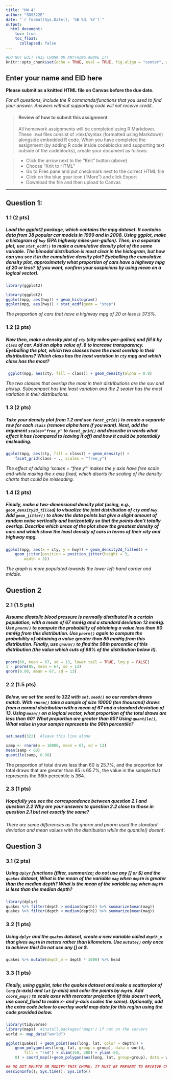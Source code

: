 ```yaml
---
title: "HW 4"
author: "SDS322E"
date: "`r format(Sys.Date(), '%B %d, %Y')`"
output:
  html_document:
    toc: true
    toc_float:
      collapsed: false
---
```


```r
#DO NOT EDIT THIS CHUNK OR ANYTHING ABOVE IT!
knitr::opts_chunk$set(echo = TRUE, eval = TRUE, fig.align = "center", warning = F, message = F, tidy=T, tidy.opts=list(width.cutoff=50))
```

## Enter your name and EID here

**Please submit as a knitted HTML file on Canvas before the due date.**

*For all questions, include the R commands/functions that you used to find your answer. Answers without supporting code will not receive credit.*

> #### Review of how to submit this assignment
>All homework assignments will be completed using R Markdown. These `.Rmd` files consist of >text/syntax (formatted using Markdown) alongside embedded R code. 
>When you have completed the assignment (by adding R code inside codeblocks and supporting text outside of the codeblocks), create your document as follows:

> - Click the arrow next to the "Knit" button (above) 
> - Choose "Knit to HTML"
> - Go to Files pane and put checkmark next to the correct HTML file
> - Click on the blue gear icon ("More") and click Export
> - Download the file and then upload to Canvas

---

## Question 1:

### 1.1 (2 pts) 

##### Load the ggplot2 package, which contains the mpg dataset. It contains data from 38 popular car models in 1999 and in 2008. Using ggplot, make a histogram of `hwy` (EPA highway miles-per-gallon). Then, in a separate plot, use `stat_ecdf()` to make a cumulative density plot of the same variable. The bimodal distribution is most clear in the histogram, but how can you see it in the cumulative density plot?  Eyeballing the cumulative density plot, approximately what proportion of cars have a highway mpg of 20 or less? (if you want, confirm your suspicions by using mean on a logical vector). 


```R
library(ggplot2)

library(ggplot2)
ggplot(mpg, aes(hwy)) + geom_histogram()
ggplot(mpg, aes(hwy)) + stat_ecdf(geom = "step")
```


*The proportion of cars that have a highway mpg of 20 or less is 37.5%.*

### 1.2 (2 pts)

##### Now then, make a density plot of `cty` (city miles-per-gallon) and fill it by `class` of car. Add an alpha value of .8 to increase transparency. Eyeballing the plot, which two classes have the most overlap in their distributions? Which class has the least variation in `cty` mpg and which class has the most? 


```R
 ggplot(mpg, aes(cty, fill = class)) + geom_density(alpha = 0.8)

```


*The two classes that overlap the most in their distributions are the suv and pickup. Subcompact has the least variation and the 2 seater has the most variation in their distributions.*


### 1.3 (2 pts) 

##### Take your density plot from 1.2 and use `facet_grid()` to create a separate row for each `class` (remove alpha here if you want). Next, add the argument `scales="free_y"` to `facet_grid()` and describe in words what effect it has (compared to leaving it off) and how it could be potentially misleading.

```R
ggplot(mpg, aes(cty, fill = class)) + geom_density() + 
    facet_grid(class ~ ., scales = "free_y")
```

*The effect of adding ‘scales = “free y”’ makes the y axis have free scale and while making the x axis fixed, which disorts the scaling of the density charts that could be misleading.*


### 1.4 (2 pts) 

##### Finally, make a two-dimensional density plot (using, e.g., `geom_density2d_filled`) to visualize the joint distribution of `cty` and `hwy`. Add `geom_jitter()` to show the data points but give a slight amount of random noise vertically and horizontally so that the points don't totally overlap. Describe which areas of the plot show the greatest density of cars and which show the least density of cars in terms of their city and highway mpg.

```R
ggplot(mpg, aes(x = cty, y = hwy)) + geom_density2d_filled() + 
    geom_jitter(position = position_jitter(height = 3, 
        width = 3))
```

*The graph is more populated towards the lower left-hand corner and middle.*


## Question 2

### 2.1 (1.5 pts) 

##### Assume diastolic blood pressure is normally distributed in a certain population, with a mean of 67 mmHg and a standard deviation 13 mmHg. Use `pnorm()` to compute the probability of obtaining a value less than 60 mmHg from this distribution. Use `pnorm()` again to compute the probability of obtaining a value greater than 85 mmHg from this distribution. Finally, use `qnorm()` to find the 98th percentile of this distribution (the value which cuts of 98% of the distribution below it).

```R
pnorm(60, mean = 67, sd = 13, lower.tail = TRUE, log.p = FALSE)
1 - pnorm(85, mean = 67, sd = 13)
qnorm(0.98, mean = 67, sd = 13)
```


### 2.2 (1.5 pts) 

##### Below, we set the seed to 322 with `set.seed()` so our random draws match. With `rnorm()` take a sample of size 10000 (ten thousand) draws from a normal distribution with a mean of 67 and a standard deviation of 13. Using `mean()` on a logical vector, what proportion of the total draws are less than 60? What proportion are greater than 85? Using `quantile()`, What value in your sample represents the 98th percentile?


```R
set.seed(322)  #leave this line alone

samp <- rnorm(n = 10000, mean = 67, sd = 13)
mean(samp < 60)
quantile(samp, 0.98)
```

The proportion of total draws less than 60 is 25.7%, and the proportion for total draws that are greater than 85 is 65.7%, the value in the sample that represents the 98th percentile is 364.




### 2.3 (1 pts) 

##### Hopefully you see the correspondence between question 2.1 and question 2.2 Why are your answers to question 2.2 close to those in question 2.1 but not exactly the same?

*There are some differences as the qnorm and pnorm used the standard deviation and mean values with the distribution while the quantile() doesnt’.*


## Question 3

### 3.1 (2 pts) 

##### Using `dplyr` functions (filter, summarize; do not use any [] or $) and the `quakes` dataset, What is the mean of the variable `mag` when `depth` is *greater than* the median depth? What is the mean of the variable `mag` when `depth` is *less than* the median depth?

```R
library(dplyr)
quakes %>% filter(depth > median(depth)) %>% summarize(mean(mag))
quakes %>% filter(depth < median(depth)) %>% summarize(mean(mag))
```

### 3.2 (1 pts) 

##### Using `dplyr` and the `quakes` dataset, create a new variable called `depth_m` that gives `depth` in meters rather than kilometers. Use `mutate()` *only once* to achieve this! Do not use any [] or $.

```R
quakes %>% mutate(depth_m = depth * 1000) %>% head

```

### 3.3 (1 pts) 

##### Finally, using ggplot, take the quakes dataset and make a scatterplot of `long` (x-axis) and `lat` (y-axis) and color the points by `depth`. Add `coord_map()` to scale axes with mercator projection (if this doesn't work, use coord_fixed to make x- and y-axis scales the same). Optionally, add the extra code below to overlay world map data for this region using the code provided below.

```R
library(tidyverse)
library(maps)  #install.packages('maps') if not on the servers
world <- map_data("world")

ggplot(quakes) + geom_point(aes(long, lat, color = depth)) + 
    geom_polygon(aes(long, lat, group = group), data = world, 
        fill = "red") + xlim(150, 200) + ylim(-50, 
    0) + coord_map()+geom_polygon(aes(long, lat, group=group), data = world, fill = "red") + xlim(150,200)+ylim(-50,0)
```


```R
## DO NOT DELETE OR MODIFY THIS CHUNK: IT MUST BE PRESENT TO RECEIVE CREDIT FOR THE ASSIGNMENT
sessionInfo(); Sys.time(); Sys.info()
```